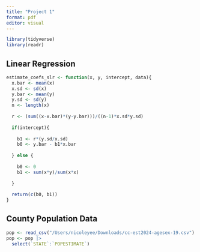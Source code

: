 ```yaml
---
title: "Project 1"
format: pdf
editor: visual
---
```


```r
library(tidyverse)
library(readr)
```

## Linear Regression

```r
estimate_coefs_slr <- function(x, y, intercept, data){
  x.bar <- mean(x)
  x.sd <- sd(x)
  y.bar <- mean(y)
  y.sd <- sd(y)
  n <- length(x)
  
  r <- (sum((x-x.bar)*(y-y.bar)))/((n-1)*x.sd*y.sd)
  
  if(intercept){
    
    b1 <- r*(y.sd/x.sd)
    b0 <- y.bar - b1*x.bar
    
  } else {
    
    b0 <- 0
    b1 <- sum(x*y)/sum(x*x)
    
  }
  
  return(c(b0, b1))
}
```

## County Population Data

```r
pop <- read_csv("/Users/nicoleyee/Downloads/cc-est2024-agesex-19.csv")
pop <- pop |>
  select(`STATE`:`POPESTIMATE`)
```
